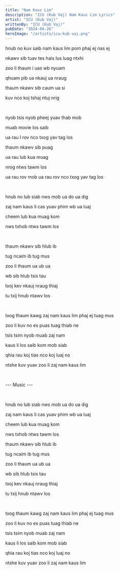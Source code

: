 ```yaml
---
title: "Nam Kaus Lim"
description: "ICU (Kub Vaj) Nam Kaus Lim Lyrics"
artist: "ICU (Kub Vaj)"
writtenBy: "ICU (Kub Vaj)"
pubDate: "2024-04-26"
heroImage: "/artists/icu-kub-vaj.png"
---
```


hnub no kuv saib nam kaus lim pom phaj ej nas ej

nkawv sib tuav tes hais lus luag ntxhi

zoo li thaum i uas wb nyuam

qhuam pib ua nkauj ua nraug

thaum nkawv sib caum ua si

kuv nco koj tshaj ntuj nrig

<br />

nyob tsis nyob pheej yuav thab mob

muab movie los saib

ua rau I rov nco txog yav tag los

thaum nkawv sib puag

ua rau lub kua muag

nrog ntws tawm los

ua rau rov mob ua rau rov nco txog yav tag los

<br />

hnub no lub siab nws mob ua do ua dig

zaj nam kaus li cas yuav phim wb ua luaj

cheem lub kua muag kom

nws txhob ntws tawm los

<br />

thaum nkawv sib hlub ib

tug ncaim ib tug mus

zoo li thaum ua ub ua

wb sib hlub tsis tau

txoj kev nkauj nraug thiaj

tu txij hnub ntawv los

<br />

txog thaum kawg zaj nam kaus lim phaj ej tuag mus

zoo li kuv no es puas tuag thiab ne

tsis tsim nyob muab zaj nam

kaus li los saib kom mob siab

qhia rau koj tias nco koj luaj no

ntshe kuv yuav zoo li zaj nam kaus lim

<br />

--- Music ---

<br />

hnub no lub siab nws mob ua do ua dig

zaj nam kaus li cas yuav phim wb ua luaj

cheem lub kua muag kom

nws txhob ntws tawm los

thaum nkawv sib hlub ib

tug ncaim ib tug mus

zoo li thaum ua ub ua

wb sib hlub tsis tau

txoj kev nkauj nraug thiaj

tu txij hnub ntawv los

<br />

txog thaum kawg zaj nam kaus lim phaj ej tuag mus

zoo li kuv no es puas tuag thiab ne

tsis tsim nyob muab zaj nam

kaus li los saib kom mob siab

qhia rau koj tias nco koj luaj no

ntshe kuv yuav zoo li zaj nam kaus lim
